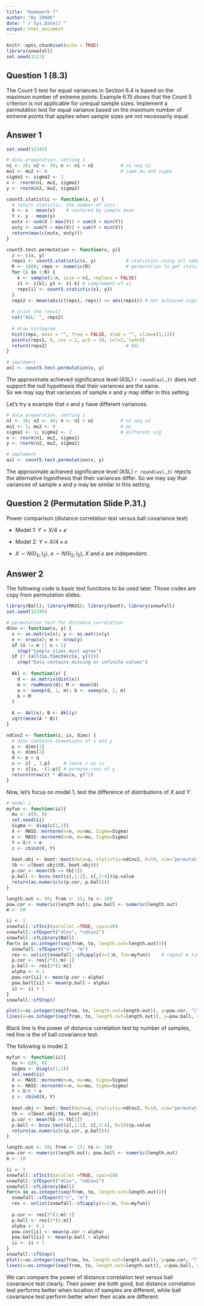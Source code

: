 ```yaml
---
title: "Homework 7"
author: "By 19086"
date: "`r Sys.Date()`"
output: html_document
---
```


```r
knitr::opts_chunk$set(echo = TRUE)
library(snowfall)
set.seed(1111)
```

## Question 1 (8.3)
The Count $5$ test for equal variances in Section 6.4 is based on the maximum number of extreme points. 
Example 6.15 shows that the Count $5$ criterion is not applicable for unequal sample sizes. 
Implement a permutation test for equal variance based on the maximum number of extreme points that applies when sample sizes are not necessarily equal.

## Answer 1

```r
set.seed(12345)

# data preparation, setting 1
n1 <- 20; n2 <- 30; n <- n1 + n2          # n1 neq n2
mu1 <- mu2 <- 0                           # same mu and sigma
sigma1 <- sigma2 <- 1
x <- rnorm(n1, mu1, sigma1)
y <- rnorm(n2, mu2, sigma2)

count5.statistic <- function(x, y) {
  # return statistic, the number of outs
  X <- x - mean(x)    # centered by sample mean
  Y <- y - mean(y)
  outx <- sum(X > max(Y)) + sum(X < min(Y))
  outy <- sum(Y > max(X)) + sum(Y < min(X))
  return(max(c(outx, outy)))
}

count5.test.permutation <- function(x, y){
  z <- c(x, y)
  reps1 <- count5.statistic(x, y)           # statistics using all samples
  R <- 1000; reps <- numeric(R)             # permutation to get statistics
  for (i in 1:R) {
    k <- sample(1:n, size = n1, replace = FALSE)
    x1 <- z[k]; y1 <- z[-k] # complement of x1
    reps[i] <- count5.statistic(x1, y1)
  }
  reps2 <- mean(abs(c(reps1, reps)) >= abs(reps1)) # Get achieved significance level (ASL)
  
  # print the result
  cat("ASL: ", reps2)
  
  # draw histogram
  hist(reps, main = "", freq = FALSE, xlab = "", xlim=c(1,13))
  points(reps1, 0, cex = 1, pch = 16, col=2, lwd=8)
  return(reps2)                             # ASL
}

# implement
asl <- count5.test.permutation(x, y)
```

The approximate achieved significance level (ASL) `r round(asl,3)` does not support the null hypothesis that their variances are the same.  
So we may say that variances of sample $x$ and $y$ may differ in this setting. 

Let's try a example that $x$ and $y$ have different variances.

```r
# data preparation, setting 1
n1 <- 30; n2 <- 40; n <- n1 + n2          # n1 neq n2
mu1 <- 1; mu2 <- 0                        # mu
sigma1 <- 1; sigma2 <- 2                  # different sig
x <- rnorm(n1, mu1, sigma1)
y <- rnorm(n2, mu2, sigma2)

# implement
asl <- count5.test.permutation(x, y)
```

The approximate achieved significance level (ASL) `r round(asl,3)` rejects the alternative hypothesis that their variances differ. 
So we may say that variances of sample $x$ and $y$ may be similar in this setting. 


## Question 2 (Permutation Slide P.31.)
Power comparison (distance correlation test versus ball covariance test)

* Model 1: $Y = X/4 + e$

* Model 2: $Y = X/4 \times e$

* $X \sim N(0_2, I_2)$, $e \sim N(0_2, I_2)$, $X$ and $e$ are independent.

## Answer 2

The following code is basic test functions to be used later. Those codes are copy from permutation slides.
```r
library(Ball); library(MASS); library(boot); library(snowfall)
set.seed(12345)

# permutation test for distance correlation
dCov <- function(x, y) {
  x <- as.matrix(x); y <- as.matrix(y)
  n <- nrow(x); m <- nrow(y)
  if (n != m || n < 2) 
    stop("Sample sizes must agree")
  if (! (all(is.finite(c(x, y)))))
    stop("Data contains missing or infinite values")
  
  Akl <- function(x) {
    d <- as.matrix(dist(x))
    m <- rowMeans(d); M <- mean(d)
    a <- sweep(d, 1, m); b <- sweep(a, 2, m)
    b + M
  }
  
  A <- Akl(x); B <- Akl(y)
  sqrt(mean(A * B))
}

ndCov2 <- function(z, ix, dims) {
  # dims contains dimensions of x and y
  p <- dims[1]
  q <- dims[2]
  d <- p + q
  x <- z[ , 1:p]     # leave x as is
  y <- z[ix, -(1:p)] # permute rows of y
  return(nrow(z) * dCov(x, y)^2)
}
```

Now, let's focus on model 1, test the difference of distributions of $X$ and $Y$. 
```r
# model 1
myfun <- function(ii){
  mu <- c(0, 0)
  set.seed(ii)
  Sigma <- diag(c(1,1))
  X <- MASS::mvrnorm(n=n, mu=mu, Sigma=Sigma)
  e <- MASS::mvrnorm(n=n, mu=mu, Sigma=Sigma)
  Y = X/4 + e
  z <- cbind(X, Y)
  
  boot.obj <- boot::boot(data=z, statistic=ndCov2, R=50, sim="permutation", dims=c(2, 2))
  tb <- c(boot.obj$t0, boot.obj$t)
  p.cor <- mean(tb >= tb[1])
  p.ball <- bcov.test(z[,1:2], z[,3:4])$p.value
  return(as.numeric(c(p.cor, p.ball)))
}

length.out <- 50; from <- 15; to <- 100
pow.cor <- numeric(length.out); pow.ball <- numeric(length.out)
m <- 50

ii <- 1
snowfall::sfInit(parallel =TRUE, cpus=10)
snowfall::sfExport("dCov", "ndCov2")
snowfall::sfLibrary(Ball)
for(n in as.integer(seq(from, to, length.out=length.out))){
  snowfall::sfExport("n", "m")
  res <- unlist(snowfall::sfLapply(x=1:m, fun=myfun))    # repeat m times
  p.cor <- res[2*(1:m)-1]
  p.ball <- res[2*(1:m)]
  alpha <- 0.1
  pow.cor[ii] <- mean(p.cor < alpha)
  pow.ball[ii] <- mean(p.ball < alpha)
  ii <- ii + 1
}
snowfall::sfStop()

plot(x=as.integer(seq(from, to, length.out=length.out)), y=pow.cor, "l", lty=1, col=1)
lines(x=as.integer(seq(from, to, length.out=length.out)), y=pow.ball, col=2)
```

Black line is the power of distance correlation test by number of samples, red line is the of ball covariance test.

The following is model 2.
```r
myfun <- function(ii){
  mu <- c(0, 0)
  Sigma <- diag(c(1,1))
  set.seed(ii)
  X <- MASS::mvrnorm(n=n, mu=mu, Sigma=Sigma)
  e <- MASS::mvrnorm(n=n, mu=mu, Sigma=Sigma)
  Y = X/4 * e
  z <- cbind(X, Y)
  
  boot.obj <- boot::boot(data=z, statistic=ndCov2, R=10, sim="permutation", dims=c(2, 2))
  tb <- c(boot.obj$t0, boot.obj$t)
  p.cor <- mean(tb >= tb[1])
  p.ball <- bcov.test(z[,1:2], z[,3:4], R=10)$p.value
  return(as.numeric(c(p.cor, p.ball)))
}

length.out <- 50; from <- 15; to <- 100
pow.cor <- numeric(length.out); pow.ball <- numeric(length.out)
m <- 10

ii <- 1
snowfall::sfInit(parallel =TRUE, cpus=10)
snowfall::sfExport("dCov", "ndCov2")
snowfall::sfLibrary(Ball)
for(n in as.integer(seq(from, to, length.out=length.out))){
  snowfall::sfExport("n", "m")
  res <- unlist(snowfall::sfLapply(x=1:m, fun=myfun))
  
  p.cor <- res[2*(1:m)-1]
  p.ball <- res[2*(1:m)]
  alpha <- 0.1
  pow.cor[ii] <- mean(p.cor < alpha)
  pow.ball[ii] <- mean(p.ball < alpha)
  ii <- ii + 1
}
snowfall::sfStop()
plot(x=as.integer(seq(from, to, length.out=length.out)), y=pow.cor, "l", lty=1, col=1)
lines(x=as.integer(seq(from, to, length.out=length.out)), y=pow.ball, col=2)
```

We can compare the power of distance correlation test versus ball covariance test clearly. Their power are both good, but distance correlation test performs better when location of samples are different, while ball covariance test perform better when their scale are different.